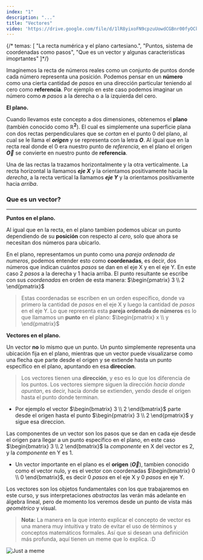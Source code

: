 ```yaml
---
index: "1"
description: "..."
title: "Vectores"
video: 'https://drive.google.com/file/d/1lR8yixoFN9cpzuUowdCGBnr00fyOCkv2/preview'
---
```


{/* temas: [
    "La recta numérica y el plano cartesiano.",
    "Puntos, sistema de coordenadas como pasos",
    "Que es un vector y algunas caracteristicas imoprtantes"
]*/}

Imaginemos la recta de números reales como un conjunto de puntos donde cada número representa una posición. Podemos pensar en un **número** como una cierta cantidad de _pasos_ en una dirección particular teniendo al cero como **referencia**. Por ejemplo en este caso podemos imaginar un número como **$n$** _pasos_ a la derecha o a la izquierda del cero.

**El plano.**

Cuando llevamos este concepto a dos dimensiones, obtenemos el **plano** (también conocido como **$\mathbb{R}^{2}$**). El cual es simplemente una superficie plana con dos rectas perpendiculares que se _cortan_ en el punto 0 del plano, al cual se le llama el _**origen**_ y se representa con la letra **$O$**. Al igual que en la recta real donde el 0 era nuestro punto de _referencia_, en el plano el origen **$\vec{O}$** se convierte en nuestro punto de **referencia**.
 
Una de las rectas la trazamos horizontalmente y la otra verticalmente. La recta horizontal la llamamos _**eje X**_ y la orientamos positivamente hacia la _derecha_, a la recta vertical la llamamos _**eje Y**_ y la orientamos positivamente hacia _arriba_.

### Que es un vector?
---

**Puntos en el plano.**

Al igual que en la recta, en el plano tambien podemos ubicar un punto dependiendo de su **posición** con respecto al _cero_, solo que ahora se necesitan dos números para ubicarlo.

En el plano, representamos un punto como una _pareja ordenada de numeros_, podemos entender esto como **coordenadas**, es decir, dos números que indican cuántos _pasos_ se dan en el eje X y en el eje Y. En este caso 2 _pasos_ a la derecha y 1 hacia arriba. El punto resultante se escribe con sus _coordenadas_ en orden de esta manera: $\begin{pmatrix} 3 \\ 2 \end{pmatrix}$

> Estas coordenadas se escriben en un orden específico, donde va primero la cantidad de _pasos_ en el eje X y luego la cantidad de _pasos_ en el eje Y. Lo que representa esta **pareja ordenada de números** es lo que llamamos un **punto** en el plano: $\begin{pmatrix} x \\ y \end{pmatrix}$

**Vectores en el plano.**

Un vector **no** lo mismo que un punto. Un punto simplemente representa una ubicación fija en el plano, mientras que un vector puede visualizarse como una flecha que parte desde el origen y se extiende hasta un punto específico en el plano, apuntando en esa **direccion**.

> Los vectores tienen una **dirección**, y eso es lo que los diferencia de los puntos. Los vectores siempre siguen la dirección _hacia donde apuntan_, es decir, hacia donde se extienden, yendo desde el origen hasta el punto donde terminan.

- Por ejemplo el vector $\begin{bmatrix} 3 \\ 2 \end{bmatrix}$ parte desde el origen hasta el punto $\begin{pmatrix} 3 \\ 2 \end{pmatrix}$ y sigue esa direccion.

Las componentes de un vector son los pasos que se dan en cada eje desde el origen para llegar a un punto específico en el plano, en este caso $\begin{bmatrix} 3 \\ 2 \end{bmatrix}$ la _componente_ en X del vector es 2, y la _componente_ en Y es 1.

- Un vector importante en el plano es el **origen** (**$\vec{O}$**), tambien conocido como el vector nulo, y es el vector con coordenadas $\begin{bmatrix} 0 \\ 0 \end{bmatrix}$, es decir 0 _pasos_ en el eje X y 0 _pasos_ en eje Y.

Los vectores son los objetos fundamentales con los que trabajaremos en este curso, y sus interpretaciones _abstractas_ las verán más adelante en álgebra lineal, pero de momento los veremos desde un punto de vista más _geométrico_ y visual.

> **Nota:** La manera en la que intento explicar el concepto de vector es una manera muy intuitiva y trato de evitar el uso de términos y conceptos matemáticos formales. Así que si desean una definición más profunda, aquí tienen un meme que lo explica. :D

![Just a meme](./images/lesson1-1.jpg)
